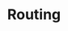 ---
id: "q_angular_easy_007"
questionType: "MULTIPLE_CHOICE"
title: "Routing"
description: "Which module is used to configure routing in Angular?"
difficulty: "EASY"
category: "Angular"
options:
  - "FormsModule"
  - "HttpClientModule"
  - "RouterModule"
  - "CommonModule"
correctAnswer: 2
---